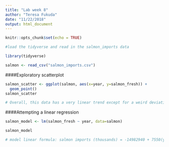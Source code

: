```yaml
---
title: "Lab week 8"
author: "Teresa Fukuda"
date: "11/22/2018"
output: html_document
---
```


```r
knitr::opts_chunk$set(echo = TRUE)
```

```r

#load the tidyverse and read in the salmon_imports data

library(tidyverse)

salmon <- read_csv("salmon_imports.csv")

```

####Exploratory scatterplot
 
```r

salmon_scatter <- ggplot(salmon, aes(x=year, y=salmon_fresh)) +
  geom_point()
salmon_scatter

# Overall, this data has a very linear trend except for a weird deviation in about 2004 and 2012; generally it makes sense that the fresh salmon would increase linearly, probably only until a certain point where salmon stocks are limiting.

```
 
####Attempting a linear regression

```r

salmon_model <- lm(salmon_fresh ~ year, data=salmon)

salmon_model

# model linear formula: salmon imports (thousands) = -14982940 + 7550(year)

```

